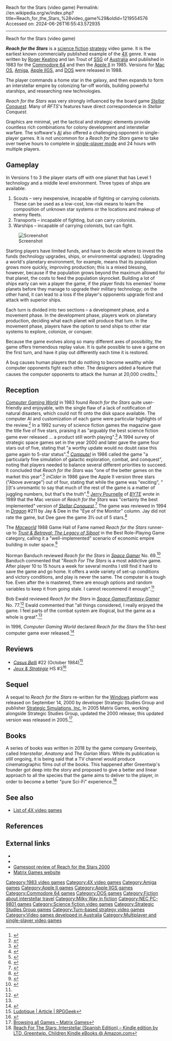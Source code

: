 Reach for the Stars (video game)
Permalink: //en.wikipedia.org/w/index.php?title=Reach_for_the_Stars_%28video_game%29&oldid=1219554576
Accessed on: 2024-06-26T16:55:43.572935



------
Reach for the Stars (video game)
{{Infobox video game
|title = Reach for the Stars
|image = Reach for the Stars cover.jpg
|developer = [[Strategic Studies Group]]
|publisher = Strategic Studies Group
|designer = [[Roger Keating]]<br />Ian Trout
|released = '''1983:''' C64, Apple II<br>'''1988:''' Amiga, IIGS, DOS, Mac<br>'''1989:''' PC-98
|genre = [[Turn-based strategy]], [[4X]]
|modes = [[Single-player video game|Single-player]], [[Multiplayer video game|multiplayer]]
|platforms = [[Amiga]], [[Apple II]], [[Apple IIGS]], [[Commodore 64]], [[DOS]], [[Classic Mac OS|Mac OS]], [[PC-98]]
}}

'''''Reach for the Stars''''' is a [[science fiction]] [[strategy video game|strategy]] video game. It is the earliest known commercially published example of the [[4X]] genre. It was written by [[Roger Keating]] and Ian Trout of [[Strategic Studies Group|SSG]] of [[Australia]] and published in 1983 for the [[Commodore 64]] and then the [[Apple II]] in 1985. Versions for [[Classic Mac OS|Mac OS]], [[Amiga]], [[Apple IIGS]], and [[DOS]] were released in 1988.

The player commands a home star in the galaxy, and then expands to form an interstellar empire by colonizing far-off worlds, building powerful starships, and researching new technologies.

''Reach for the Stars'' was very strongly influenced by the board game ''[[Stellar Conquest]]''. Many of ''RFTS'''s features have direct correspondence in ''Stellar Conquest''.

Graphics are minimal, yet the tactical and strategic elements provide countless rich combinations for colony development and interstellar warfare. The software's [[Artificial intelligence in video games|AI]] also offered a challenging opponent in single-player games. It is not uncommon for a ''Reach for the Stars'' game to take over twelve hours to complete in [[single-player video game|single-player mode]] and 24 hours with multiple players.

==Gameplay==
In Versions 1 to 3 the player starts off with one planet that has Level 1 technology and a middle level environment. Three types of ships are available:

#Scouts – very inexpensive, incapable of fighting or carrying colonists. These can be used as a low-cost, low-risk means to learn the composition of unknown star systems or the locations and makeup of enemy fleets.
#Transports – incapable of fighting, but can carry colonists.
#Warships – incapable of carrying colonists, but can fight.

[[Image:Reachforstars.jpg|thumb|left|Screenshot]]

Starting players have limited funds, and have to decide where to invest the funds (technology upgrades, ships, or environmental upgrades). Upgrading a world's planetary environment, for example, means that its population grows more quickly, improving production; this is a mixed blessing, however, because if the population grows beyond the maximum allowed for that planet, the costs to feed the population skyrocket. Building a lot of ships early can win a player the game, if the player finds his enemies' home planets before they manage to upgrade their military technology; on the other hand, it can lead to a loss if the player's opponents upgrade first and attack with superior ships.

Each turn is divided into two sections – a development phase, and a movement phase. In the development phase, players work on planetary production, deciding what each planet will produce that turn. In the movement phase, players have the option to send ships to other star systems to explore, colonize, or conquer.

Because the game evolves along so many different axes of possibility, the game offers tremendous replay value. It is quite possible to save a game on the first turn, and have it play out differently each time it is restored.

A bug causes human players that do nothing to become wealthy while computer opponents fight each other. The designers added a feature that causes the computer opponents to attack the human at 20,000 credits.<ref name="cgw199407">{{Cite magazine |last1=Wilson |first1=Johnny L. |last2=Brown |first2=Ken |last3=Lombardi |first3=Chris |last4=Weksler |first4=Mike |last5=Coleman |first5=Terry |date=July 1994 |title=The Designer's Dilemma: The Eighth Computer Game Developers Conference |url=http://www.cgwmuseum.org/galleries/index.php?year=1994&pub=2&id=120 |magazine=Computer Gaming World |pages=26–31}}</ref>

==Reception==
{{Video game reviews
| CGW = {{rating|4|5}}{{r|brooks199405}}
| Dragon = {{rating|3.5|5}}{{r|Dragon211}}
| rev1 = ''[[inCider]]''
| rev1Score = {{rating|3|4}}{{r|murphy198609}}
}}

''[[Computer Gaming World]]'' in 1983 found ''Reach for the Stars'' quite user-friendly and enjoyable, with the single flaw of a lack of notification of natural disasters, which could not fit onto the disk space available. The computer AI and customization of each game were particular highlights of the review.<ref name="CGW">{{Cite magazine |url=http://www.cgwmuseum.org/galleries/index.php?year=1983&pub=2&id=13 |title=Reach for the Stars |last=Curtis |first=Ed |date=December 1983 |magazine=[[Computer Gaming World]] |pages=27, 49}}</ref> In a 1992 survey of science fiction games the magazine gave the title five of five stars, praising it as "arguably the best science fiction game ever released ... a product still worth playing".<ref name="brooks199211">{{cite news | url=http://www.cgwmuseum.org/galleries/index.php?year=1992&pub=2&id=100 | title=Strategy & Wargames: The Future (2000–....) | magazine=Computer Gaming World | date=November 1992 | accessdate=4 July 2014 | author=Brooks, M. Evan | pages=99}}</ref> A 1994 survey of strategic space games set in the year 2000 and later gave the game four stars out of five, stating that "a worthy update would no doubt raise this game again to 5-star status".<ref name="brooks199405">{{Cite magazine
 |last=Brooks
 |first=M. Evan
 |author=
 |last2=
 |first2=
 |date=May 1994
 |title=Never Trust A Gazfluvian Flingschnogger!
 |department=
|url=http://www.cgwmuseum.org/galleries/index.php?year=1994&pub=2&id=118 
 |magazine=Computer Gaming World
 |pages=42–58}}</ref> ''[[Compute!]]'' in 1986 called the game "a particularly fine simulation of galactic exploration, combat, and conquest", noting that players needed to balance several different priorities to succeed. It concluded that ''Reach for the Stars'' was "one of the better games on the market this year".<ref name="trunzo198602">{{cite news | url=https://archive.org/stream/1986-02-compute-magazine/Compute_Issue_069_1986_Feb#page/n37/mode/2up | title=Reach for the Stars For Commodore And Apple | work=Compute! | date=February 1986 | accessdate=8 November 2013 | author=Trunzo, James V. | pages=36}}</ref> ''inCider'' in 1986 gave the Apple II version three stars ("Above average") out of four, stating that while the game was "exciting", "[i]t's unromantic to say that much of the rest of the game is a matter of juggling numbers, but that's the truth".<ref name="murphy198609">{{cite news | url=https://archive.org/stream/inCider_1986-09#page/n111/mode/2up | title=Game Room | work=inCider | date=September 1986 | accessdate=2 July 2014 | author=Murphy, Brian J. | pages=113–114}}</ref> [[Jerry Pournelle]] of ''[[Byte (magazine)|BYTE]]'' wrote in 1989 that the Mac version of ''Reach for the Stars'' was "certainly the best implemented" version of ''[[Stellar Conquest]]''.<ref name="pournelle198901">{{Cite magazine |last=Pournelle |first=Jerry |author-link=Jerry Pournelle |date=January 1989 |title=To the Stars |url=https://archive.org/stream/byte-magazine-1989-01/1989_01_BYTE_14-01_PC_Communications_and_Annual_Awards_and_Digitizing_Tablets#page/n137/mode/2up |magazine=BYTE |page=109}}</ref> The game was reviewed in 1994 in ''[[Dragon (magazine)|Dragon]]'' #211 by Jay & Dee in the "Eye of the Monitor" column. Jay did not rate the game, but Dee gave the game 3½ out of 5 stars.<ref name="Dragon211">{{cite journal | title=Eye of the Monitor | author=Jay & Dee | journal=Dragon | issue=211 | date=November 1994 | pages=39–42}}</ref>

The ''[[Macworld]]'' 1988 Game Hall of Fame named ''Reach for the Stars'' runner-up to ''[[Trust & Betrayal: The Legacy of Siboot]]'' in the Best Role-Playing Game category, calling it a "well-implemented" scenario of economic empire building in outer space.<ref>{{Cite magazine
 |last=Levy
 |first=Steven
 |authorlink=Steven Levy
 |date=December 1988
 |title=The Game Hall of Fame
 |magazine=Macworld
 |volume=5
 |number=12
 |publisher=PCW Communications, Inc.
 |page=122}}</ref>

Norman Banduch reviewed ''Reach for the Stars'' in ''[[Space Gamer]]'' No. 69.<ref name="SG69">{{cite journal|last=Banduch |first=Norman |date=May–June 1984 |title=Capsule Reviews|journal=[[Space Gamer]]|publisher=[[Steve Jackson Games]]|issue=69|pages=40}}</ref> Banduch commented that "''Reach For The Stars'' is a most addictive game. After player 10 to 15 hours a week for several months I still find it hard to save the game and go home. It offers a wide variety of set-up conditions and victory conditions, and play is never the same. The computer is a tough foe. Even after the is mastered, there are enough options and random variables to keep it from going stale. I cannot recommend it enough".<ref name="SG69"/>

Bob Ewald reviewed ''Reach for the Stars'' in ''[[The Space Gamer|Space Gamer/Fantasy Gamer]]'' No. 77.<ref name="SG77">{{cite journal|last=Ewald |first=Bob |date=February–March 1987 |title=Computer Gaming|journal=[[The Space Gamer|Space Gamer/Fantasy Gamer]]|publisher=[[Diverse Talents, Incorporated]]|issue=77|pages=38–39}}</ref> Ewald commented that "all things considered, I really enjoyed the game. I feel parts of the combat system are illogical, but the game as a whole is great".<ref name="SG77"/>

In 1996, ''Computer Gaming World'' declared ''Reach for the Stars'' the 51st-best computer game ever released.<ref name=cgw150>{{cite magazine | author=Staff | title=150 Best (and 50 Worst) Games of All Time | magazine=[[Computer Gaming World]] | date=November 1996 | issue=148 | pages=63–65, 68, 72, 74, 76, 78, 80, 84, 88, 90, 94, 98}}</ref>

==Reviews==
* ''[[Casus Belli (magazine)|Casus Belli]]'' #22 (October 1984)<ref>[https://rpggeek.com/rpgissuearticle/149706/ludotique Ludotique | Article | RPGGeek<!-- Bot generated title -->]</ref>
* ''[[:fr:Jeux et Stratégie|Jeux & Stratégie]]'' HS #3<ref>{{cite web | url=https://archive.org/details/jeux-et-strategie-hs-3/page/100/mode/2up | title=Jeux & stratégie HS 3 | year=1986}}</ref>

== Sequel ==
{{Video game reviews
| CGW = {{rating|3|5}}<ref>[https://web.archive.org/web/20001211203800/http://www.zdnet.com/cgw/stories/main/0,11529,2630212,00.html ZDNet: Computer Gaming World: Reviews: Star Search<!-- Bot generated title -->]</ref>
}}

A sequel to ''Reach for the Stars'' re-written for the [[Microsoft Windows|Windows]] platform was released on September 14, 2000 by developer Strategic Studies Group and publisher [[Strategic Simulations, Inc.]] In 2005 Matrix Games, working alongside Strategic Studies Group, updated the 2000 release; this updated version was released in 2005.<ref>[http://www.matrixgames.com/games/news.asp?gid=308 Browsing all Games – Matrix Games<!-- Bot generated title -->]</ref>

== Books ==
A series of books was written in 2018 by the game company Greentwip, called ''Interstellar'', ''Anatomy'' and ''The Garlan Wars''. While its publication is still ongoing, it is being said that a TV channel would produce cinematographic films out of the books. This happened after Greentwip's founder got deep into the story and proposed to give a better and linear approach to all the species that the game aims to deliver to the player, in order to become a better "pure Sci-Fi" experience.<ref>[https://www.amazon.com/dp/B07SVCKNDN/ref=sr_1_2?keywords=Reach+for+the+stars&qid=1559830035&s=digital-text&sr=1-2 Reach For The Stars: Interstellar (Spanish Edition) – Kindle edition by LTD, Greentwip. Children Kindle eBooks @ Amazon.com<!-- Bot generated title -->]</ref>

==See also==
* [[List of 4X video games]]

==References==
{{reflist}}

==External links==
* {{moby game|id=/reach-for-the-stars-the-conquest-of-the-galaxy}}
* {{Internet Archive game|id=msdos_Reach_for_the_Stars_-_The_Conquest_of_the_Galaxy_1986|platform=MS-DOS}}
* [http://www.gamespot.com/pc/strategy/reachforthestars/review.html Gamespot review of Reach for the Stars 2000]
* [http://www.matrixgames.com/games/news.asp?gid=308 Matrix Games website]

{{Strategic Studies Group}}

{{DEFAULTSORT:Reach For The Stars (Computer Game)}}
[[Category:1983 video games]]
[[Category:4X video games]]
[[Category:Amiga games]]
[[Category:Apple II games]]
[[Category:Apple IIGS games]]
[[Category:Commodore 64 games]]
[[Category:DOS games]]
[[Category:Fiction about interstellar travel]]
[[Category:Milky Way in fiction]]
[[Category:NEC PC-9801 games]]
[[Category:Science fiction video games]]
[[Category:Strategic Studies Group games]]
[[Category:Turn-based strategy video games]]
[[Category:Video games developed in Australia]]
[[Category:Multiplayer and single-player video games]]